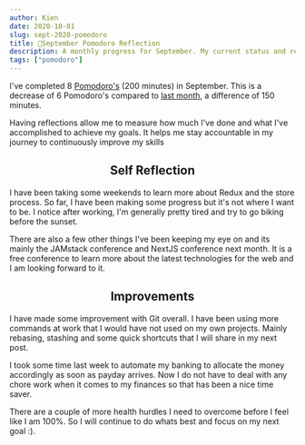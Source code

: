 ```yaml
---
author: Kien
date: 2020-10-01
slug: sept-2020-pomodoro
title: 🍅September Pomodoro Reflection 
description: A monthly progress for September. My current status and reflection on my productivity, goals and achievements.
tags: ["pomodoro"]
---
```



<PomodoroChartSept />

I've completed 8 [Pomodoro's](/022-pomodoro-technique/) (200 minutes) in September. This is a decrease of 6 Pomodoro's compared to [last month](/100-august-2020-pomodoro/), a difference of 150 minutes. 

Having reflections allow me to measure how much I've done and what I've accomplished to achieve my goals. It helps me stay accountable in my journey to continuously improve my skills

<PomodoroDonutSept />

## <center>Self Reflection</center>

I have been taking some weekends to learn more about Redux and the store process. So far, I have been making some progress but it's not where I want to be. I notice after working, I'm generally pretty tired and try to go biking before the sunset.

There are also a few other things I've been keeping my eye on and its mainly the JAMstack conference and NextJS conference next month. It is a free conference to learn more about the latest technologies for the web and I am looking forward to it.


## <center>Improvements</center>
I have made some improvement with Git overall. I have been using more commands at work that I would have not used on my own projects. Mainly rebasing, stashing and some quick shortcuts that I will share in my next post.

I took some time last week to automate my banking to allocate the money accordingly as soon as payday arrives. Now I do not have to deal with any chore work when it comes to my finances so that has been a nice time saver.

There are a couple of more health hurdles I need to overcome before I feel like I am 100%. So I will continue to do whats best and focus on my next goal :).